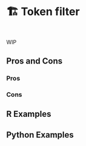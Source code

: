 # 🏗️ Token filter {#sec-text-filter}

::: {style="visibility: hidden; height: 0px;"}
## Token filter
:::

WIP

## Pros and Cons

### Pros

### Cons

## R Examples

## Python Examples
